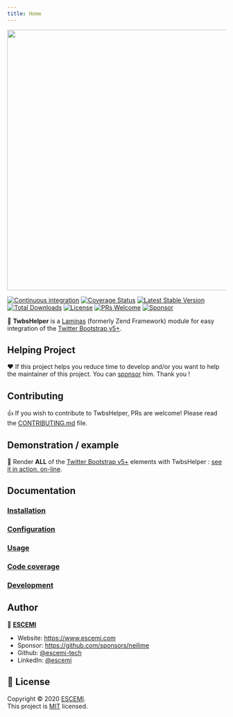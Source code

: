 ```yaml
---
title: Home
---
```


<p align="center">
  <a href="https://github.com/neilime/twbs-helper-module" target="_blank"><img src="https://repository-images.githubusercontent.com/80362393/425f1180-7115-11ea-96d4-75646c99df22" width="600" /></a>
</p>

[![Continuous integration](https://github.com/neilime/twbs-helper-module/workflows/Continuous%20integration/badge.svg)](https://github.com/neilime/twbs-helper-module/actions?query=workflow%3A%22Continuous+integration%22)
[![Coverage Status](https://codecov.io/gh/neilime/twbs-helper-module/branch/main/graph/badge.svg)](https://codecov.io/gh/neilime/twbs-helper-module)
[![Latest Stable Version](https://poser.pugx.org/neilime/twbs-helper-module/v/stable)](https://packagist.org/packages/neilime/twbs-helper-module)
[![Total Downloads](https://poser.pugx.org/neilime/twbs-helper-module/downloads)](https://packagist.org/packages/neilime/twbs-helper-module)
[![License](https://poser.pugx.org/neilime/twbs-helper-module/license)](https://packagist.org/packages/neilime/twbs-helper-module)
[![PRs Welcome](https://img.shields.io/badge/PRs-welcome-brightgreen.svg)](CONTRIBUTING.md)
[![Sponsor](https://img.shields.io/badge/%E2%9D%A4-Sponsor-ff69b4)](https://github.com/sponsors/neilime)

📢 **TwbsHelper** is a [Laminas](https://getlaminas.org/) (formerly Zend Framework) module for easy integration of the [Twitter Bootstrap v5+](https://getbootstrap.com/).

## Helping Project

❤️ If this project helps you reduce time to develop and/or you want to help the maintainer of this project. You can [sponsor](https://github.com/sponsors/neilime) him. Thank you !

## Contributing

👍 If you wish to contribute to TwbsHelper, PRs are welcome! Please read the [CONTRIBUTING.md](CONTRIBUTING.md) file.

## Demonstration / example

🚀 Render **ALL** of the [Twitter Bootstrap v5+](https://getbootstrap.com/) elements with TwbsHelper : [see it in action, on-line](https://neilime.github.io/twbs-helper-module/docs/usage/intro/).

## Documentation

### [Installation](https://neilime.github.io/twbs-helper-module/docs/installation/)

### [Configuration](https://neilime.github.io/twbs-helper-module/docs/configuration/)

### [Usage](https://neilime.github.io/twbs-helper-module/docs/usage/intro/)

### [Code coverage](https://codecov.io/gh/neilime/twbs-helper-module)

### [Development](https://neilime.github.io/twbs-helper-module/docs/development/)

## Author

👤 **[ESCEMI](https://www.escemi.com)**

- Website: https://www.escemi.com
- Sponsor: https://github.com/sponsors/neilime
- Github: [@escemi-tech](https://github.com/escemi-tech)
- LinkedIn: [@escemi](https://www.linkedin.com/company/escemi)

## 📝 License

Copyright © 2020 [ESCEMI](https://www.escemi.com).<br />
This project is [MIT](https://github.com/neilime/twbs-helper-module/blob/main/LICENSE) licensed.
